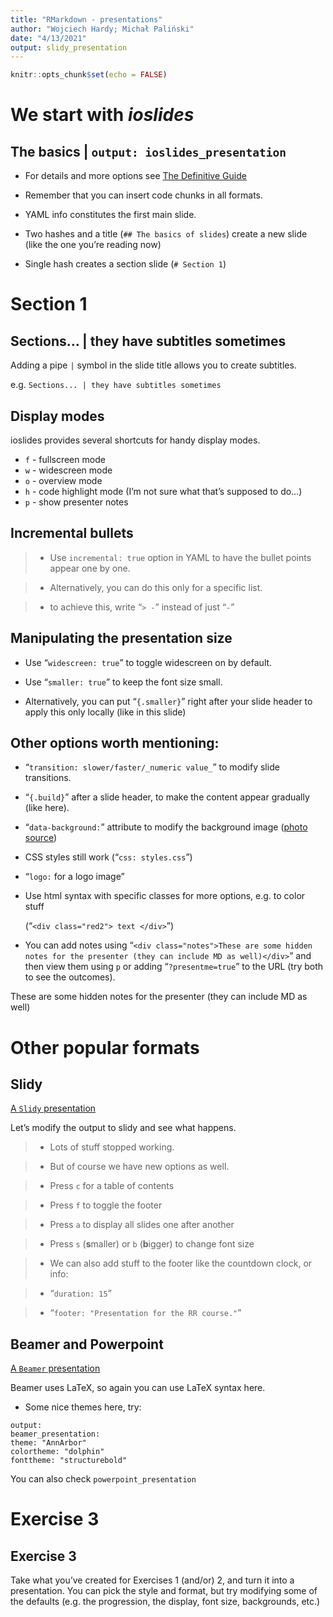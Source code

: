 ```yaml
---
title: "RMarkdown - presentations"
author: "Wojciech Hardy; Michał Paliński"
date: "4/13/2021"
output: slidy_presentation
---
```


```r
knitr::opts_chunk$set(echo = FALSE)
```
# We start with _ioslides_

## The basics | `output: ioslides_presentation`

- For details and more options see [The Definitive Guide](https://bookdown.org/yihui/rmarkdown/ioslides-presentation.html)

- Remember that you can insert code chunks in all formats.

- YAML info constitutes the first main slide.

- Two hashes and a title (`## The basics of slides`) create a new slide (like the one you're reading now)

- Single hash creates a section slide (`# Section 1`)

# Section 1

## Sections... | they have subtitles sometimes

Adding a pipe `|` symbol in the slide title allows you to create subtitles.

e.g. `Sections... | they have subtitles sometimes`

## Display modes

ioslides provides several shortcuts for handy display modes.

- `f` - fullscreen mode
- `w` - widescreen mode
- `o` - overview mode
- `h` - code highlight mode (I'm not sure what that's supposed to do...)
- `p` - show presenter notes

## Incremental bullets

> - Use `incremental: true` option in YAML to have the bullet points appear one by one.

> - Alternatively, you can do this only for a specific list.

> - to achieve this, write "`> -`" instead of just "`-`"

## Manipulating the presentation size {.smaller}

- Use "`widescreen: true`" to toggle widescreen on by default.

- Use "`smaller: true`" to keep the font size small.

- Alternatively, you can put "`{.smaller}`" right after your slide header to apply this only locally (like in this slide)

## Other options worth mentioning: {.smaller .build data-background=img/background.jpg}

- "`transition: slower/faster/_numeric value_`" to modify slide transitions.

- "`{.build}`" after a slide header, to make the content appear gradually (like here).

- "`data-background:`" attribute to modify the background image ([photo source](https://www.pexels.com/photo/beach-2833563/))

- CSS styles still work ("`css: styles.css`")

- "`logo:` for a logo image" 

- <div class="blue2">Use html syntax with specific classes for more options, e.g. to color stuff</div> ("`<div class="red2"> text </div>`")

- You can add notes using "`<div class="notes">These are some hidden notes for the presenter (they can include MD as well)</div>`" and then view them using `p` or adding "`?presentme=true`" to the URL (try both to see the outcomes).

<div class="notes">These are some hidden notes for the presenter (they can include MD as well)</div>

# Other popular formats

## Slidy

[A `Slidy` presentation](https://bookdown.org/yihui/rmarkdown/slidy-presentation.html)

Let's modify the output to slidy and see what happens.

> - Lots of stuff stopped working.

> - But of course we have new options as well.

> - Press `c` for a table of contents

> - Press `f` to toggle the footer

> - Press `a` to display all slides one after another

> - Press `s` (**s**maller) or `b` (**b**igger) to change font size

> - We can also add stuff to the footer like the countdown clock, or info:

> - "`duration: 15`"

> - "`footer: "Presentation for the RR course."`"

## Beamer and Powerpoint

[A `Beamer` presentation](https://bookdown.org/yihui/rmarkdown/beamer-presentation.html)

Beamer uses LaTeX, so again you can use LaTeX syntax here.

- Some nice themes here, try:

`output:`  
`  beamer_presentation:`  
`    theme: "AnnArbor"`  
`    colortheme: "dolphin"`  
`    fonttheme: "structurebold"`
    
You can also check `powerpoint_presentation`

# Exercise 3

## Exercise 3

Take what you've created for Exercises 1 (and/or) 2, and turn it into a presentation. You can pick the style and format, but try modifying some of the defaults (e.g. the progression, the display, font size, backgrounds, etc.)